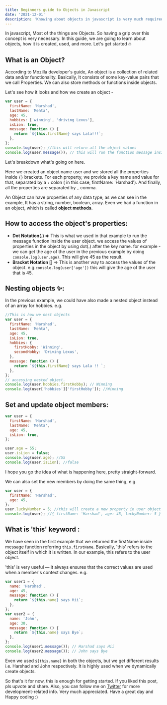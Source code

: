 ```yaml
---
title: Beginners guide to Objects in Javascript
date: '2021-12-01'
description: 'Knowing about objects in javascript is very much required in day to day life of a js developer'
---
```


In javascript, Most of the things are Objects. So having a grip over this concept is very necessary. In this guide, we are going to learn about objects, how it is created, used, and more. Let's get started 🔥

## What is an Object?

According to Mozilla developer's guide, An object is a collection of related data and/or functionality. Basically, It consists of some key-value pairs that we call Properties. We can also store methods or functions inside objects.

Let's see how it looks and how we create an object -

```jsx
var user = {
  firstName: 'Harshad',
  lastName: 'Mehta',
  age: 45,
  hobbies: ['winning', 'driving Lexus'],
  isLion: true,
  message: function () {
    return `${this.firstName} says Lala!!!`;
  },
};
console.log(user); //this will return all the object values
console.log(user.message()); // this will run the function message inside the user object
```

Let's breakdown what's going on here.

Here we created an object name user and we stored all the properties inside `{}` brackets. For each property, we provide a key name and value for that, separated by a `:` colon ( in this case, firstName: 'Harshad'). And finally, all the properties are separated by `,` comma.

An Object can have properties of any data type, as we can see in the example, It has a string, number, boolean, array. Even we had a function in an object, which is called **object methods**.

## How to access the object's properties:

- **Dot Notation(.) ⇒** This is what we used in that example to run the message function inside the user object. we access the values of properties in the object by using dot(.) after the key name. for example - we can get the age of the user in the previous example by doing `console.log(user.age)`. This will give 45 as the result.
- **Bracket Notation []** ⇒ This is another way to access the values of the object. e.g.`console.log(user['age'])` this will give the age of the user that is 45.

## Nesting objects ✨:

In the previous example, we could have also made a nested object instead of an array for hobbies. e.g.

```jsx
//This is how we nest objects
var user = {
  firstName: 'Harshad',
  lastName: 'Mehta',
  age: 45,
  isLion: true,
  hobbies: {
    firstHobby: 'Winning',
    secondHobby: 'Driving Lexus',
  },
  message: function () {
    return `${this.firstName} says Lala !! `;
  },
};
// accessing nested object.
console.log(user.hobbies.firstHobby); // Winning
console.log(user['hobbies']['firstHobby']); //Winning
```

## Set and update object members:

```jsx
var user = {
  firstName: 'Harshad',
  lastName: 'Mehta',
  age: 45,
  isLion: true,
};

user.age = 55;
user.isLion = false;
console.log(user.age); //55
console.log(user.isLion); //false
```

I hope you go the idea of what is happening here, pretty straight-forward.

We can also set the new members by doing the same thing, e.g.

```jsx
var user = {
  firstName: 'Harshad',
  age: 45,
};
user.luckyNumber = 5; //this will create a new property in user object
console.log(user); //{ firstName: 'Harshad', age: 45, luckyNumber: 5 }
```

## What is 'this' keyword :

We have seen in the first example that we returned the firstName inside message function referring `this.firstName`. Basically, 'this' refers to the object itself in which it is written. In our example, this refers to the user object.

'this' is very useful — it always ensures that the correct values are used when a member's context changes. e.g.

```jsx
var user1 = {
  name: 'Harshad',
  age: 45,
  message: function () {
    return `${this.name} says Hii`;
  },
};
var user2 = {
  name: 'John',
  age: 30,
  message: function () {
    return `${this.name} says Bye`;
  },
};
console.log(user1.message()); // Harshad says Hii
console.log(user2.message()); // John says Bye
```

Even we used `${this.name}` in both the objects, but we get different results i.e. Harshad and John respectively. It is highly used when we dynamically create objects.

So that's it for now, this is enough for getting started. If you liked this post, pls upvote and share. Also, you can follow me on [Twitter](https://twitter.com/aidevv_in) for more development-related info. Very much appreciated. Have a great day and Happy coding :)
